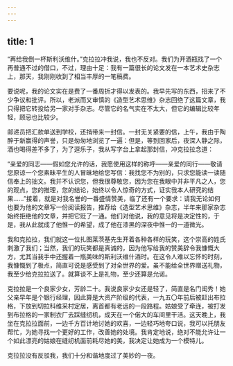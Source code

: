 ```yaml
---
---
---
```

title: 1
---



“再给我倒一杯斯利沃维什。”克拉拉冲我说，我也不反对。我们为开酒瓶找了一个再普通不过的借口，不过，理由十足：我有一篇很长的论文发在一本艺术史杂志上，那天，我刚刚收到了相当丰厚的一笔稿费。

要说呢，我的论文实在是费了一番周折才得以发表的。我早先写的东西，招来了不少争议和批评。所以，老派而又审慎的《造型艺术思维》杂志回绝了这篇文章，我只得把它转投给另一家对手杂志。尽管它的名气实在不太大，但它的编辑比较年轻，顾忌也比较少。

邮递员把汇款单送到学校，还捎带来一封信。一封无关紧要的信，上午，我由于陶醉于新赢得的声誉，只是匆匆地浏览了一遍：但是，等到回家后，夜深人静之际，酒也喝得差不多了，为了逗乐子，我从写字台上拿起那封信，冲克拉拉念道：

“亲爱的同志——假如您允许的话，我愿使用这样的称呼——亲爱的同行——敬请您原谅一个您素昧平生的人冒昧地给您写信：我找您不为别的，只求您能读一读随信奉上的拙文。我并不认识您，但我很尊敬您，因为您在我眼中并非平凡之人，您的观点，您的推理，您的结论，始终以令人惊奇的方式，证实我本人研究的结果……”接着，就是对我名誉的一番盛情赞美，临了还有一个要求：请我无论如何也要为他的文章写一份阅读报告，推荐给《造型艺术思维》杂志，半年来那家杂志始终拒绝他的文章，并把它贬了一通。他们对他说，我的意见将是决定性的，于是，我从此就成了他惟一的希望，成了他在漆黑的深夜中惟一的一道微光。

我和克拉拉，我们就这一位扎图莱茨基先生开着各种各样的玩笑，这个崇高的姓氏刺激了我们；当然，我们的玩笑都是真诚的，因为他写给我的赞美辞令我慷慨大方，尤其当我手中还握着一瓶美味的斯利沃维什酒时。在这令人难以忘怀的时刻，我慷慨到了极点，简直可说是感受到了对全世界的爱。虽不能给全世界赠送礼物，我至少给克拉拉送了。就算谈不上是礼物，至少还算是允诺。

克拉拉是一个良家少女，芳龄二十。我说良家少女还是轻了，简直是名门闺秀！她父亲早年是个银行经理，因此算是大资产阶级的代表，一九五〇年前后被赶出布拉格，下放到切拉科维采村定居，离首都有老远的一段路程。姑娘受了牵连，被打发到布拉格的一家制衣厂去踩缝纫机，成天在一个偌大的车间里干活。这天晚上，我坐在克拉拉面前，一边千方百计地讨她的欢喜，一边轻巧地夸口说，我可以托朋友帮忙，为她寻找一个更好的工作，改善她的处境。我肯定地说，绝对不能允许让一个如此漂亮的姑娘在缝纫机面前耗尽她的美，我决定让她成为一个模特儿。

克拉拉没有反驳我，我们十分和谐地度过了美妙的一夜。